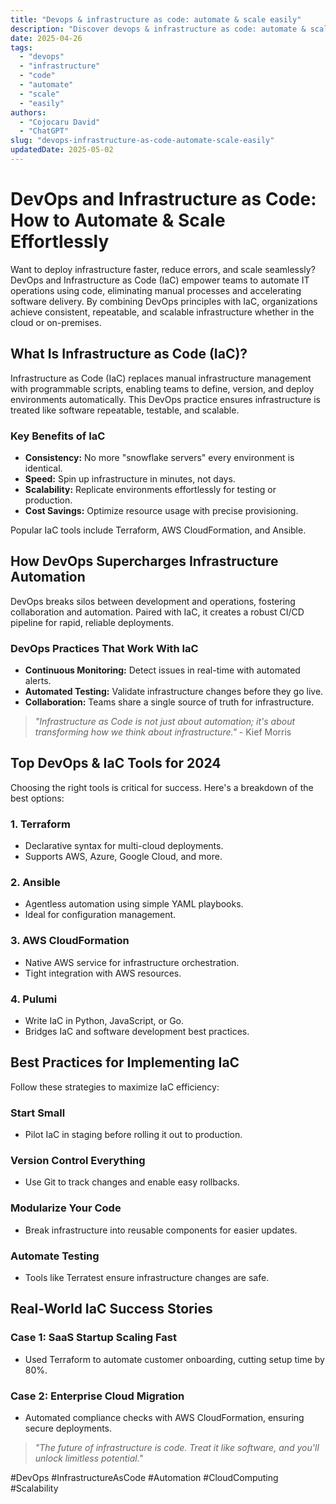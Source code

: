 ```yaml
---
title: "Devops & infrastructure as code: automate & scale easily"
description: "Discover devops & infrastructure as code: automate & scale easily with this in-depth guide, providing actionable insights and practical tips to boost your knowledge and results."
date: 2025-04-26
tags:
  - "devops"
  - "infrastructure"
  - "code"
  - "automate"
  - "scale"
  - "easily"
authors:
  - "Cojocaru David"
  - "ChatGPT"
slug: "devops-infrastructure-as-code-automate-scale-easily"
updatedDate: 2025-05-02
---
```


# DevOps and Infrastructure as Code: How to Automate & Scale Effortlessly  

Want to deploy infrastructure faster, reduce errors, and scale seamlessly? DevOps and Infrastructure as Code (IaC) empower teams to automate IT operations using code, eliminating manual processes and accelerating software delivery. By combining DevOps principles with IaC, organizations achieve consistent, repeatable, and scalable infrastructure whether in the cloud or on-premises.  

## What Is Infrastructure as Code (IaC)?  

Infrastructure as Code (IaC) replaces manual infrastructure management with programmable scripts, enabling teams to define, version, and deploy environments automatically. This DevOps practice ensures infrastructure is treated like software repeatable, testable, and scalable.  

### Key Benefits of IaC  

- **Consistency:** No more "snowflake servers" every environment is identical.  
- **Speed:** Spin up infrastructure in minutes, not days.  
- **Scalability:** Replicate environments effortlessly for testing or production.  
- **Cost Savings:** Optimize resource usage with precise provisioning.  

Popular IaC tools include Terraform, AWS CloudFormation, and Ansible.  

## How DevOps Supercharges Infrastructure Automation  

DevOps breaks silos between development and operations, fostering collaboration and automation. Paired with IaC, it creates a robust CI/CD pipeline for rapid, reliable deployments.  

### DevOps Practices That Work With IaC  

- **Continuous Monitoring:** Detect issues in real-time with automated alerts.  
- **Automated Testing:** Validate infrastructure changes before they go live.  
- **Collaboration:** Teams share a single source of truth for infrastructure.  

> *"Infrastructure as Code is not just about automation; it's about transforming how we think about infrastructure."* - Kief Morris  

## Top DevOps & IaC Tools for 2024  

Choosing the right tools is critical for success. Here's a breakdown of the best options:  

### 1. Terraform  
- Declarative syntax for multi-cloud deployments.  
- Supports AWS, Azure, Google Cloud, and more.  

### 2. Ansible  
- Agentless automation using simple YAML playbooks.  
- Ideal for configuration management.  

### 3. AWS CloudFormation  
- Native AWS service for infrastructure orchestration.  
- Tight integration with AWS resources.  

### 4. Pulumi  
- Write IaC in Python, JavaScript, or Go.  
- Bridges IaC and software development best practices.  

## Best Practices for Implementing IaC  

Follow these strategies to maximize IaC efficiency:  

### Start Small  
- Pilot IaC in staging before rolling it out to production.  

### Version Control Everything  
- Use Git to track changes and enable easy rollbacks.  

### Modularize Your Code  
- Break infrastructure into reusable components for easier updates.  

### Automate Testing  
- Tools like Terratest ensure infrastructure changes are safe.  

## Real-World IaC Success Stories  

### Case 1: SaaS Startup Scaling Fast  
- Used Terraform to automate customer onboarding, cutting setup time by 80%.  

### Case 2: Enterprise Cloud Migration  
- Automated compliance checks with AWS CloudFormation, ensuring secure deployments.  

> *"The future of infrastructure is code. Treat it like software, and you'll unlock limitless potential."*  

#DevOps #InfrastructureAsCode #Automation #CloudComputing #Scalability